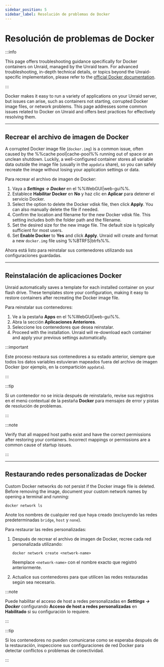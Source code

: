 ```yaml
---
sidebar_position: 5
sidebar_label: Resolución de problemas de Docker
---
```


# Resolución de problemas de Docker

:::info

This page offers troubleshooting guidance specifically for Docker containers on Unraid, managed by the Unraid team. For advanced troubleshooting, in-depth technical details, or topics beyond the Unraid-specific implementation, please refer to the [official Docker documentation](https://docs.docker.com/).

:::

Docker makes it easy to run a variety of applications on your Unraid server, but issues can arise, such as containers not starting, corrupted Docker image files, or network problems. This page addresses some common issues related to Docker on Unraid and offers best practices for effectively resolving them.

---

## Recrear el archivo de imagen de Docker

A corrupted Docker image file (`docker.img`) is a common issue, often caused by the %%cache pool|cache-pool%% running out of space or an unclean shutdown. Luckily, a well-configured container stores all variable data outside the image file (usually in the `appdata` share), so you can safely recreate the image without losing your application settings or data.

Para recrear el archivo de imagen de Docker:

1. Vaya a ***Settings → Docker*** en el %%WebGUI|web-gui%%.
2. Establece **Habilitar Docker** en **No** y haz clic en **Aplicar** para detener el servicio Docker.
3. Select the option to delete the Docker vdisk file, then click **Apply**. You can also manually delete the file if needed.
4. Confirm the location and filename for the new Docker vdisk file. This setting includes both the folder path and the filename.
5. Set the desired size for the new image file. The default size is typically sufficient for most users.
6. Set **Enable Docker** to **Yes** and click **Apply**. Unraid will create and format a new `docker.img` file using %%BTRFS|btrfs%%.

Ahora está listo para reinstalar sus contenedores utilizando sus configuraciones guardadas.

---

## Reinstalación de aplicaciones Docker

Unraid automatically saves a template for each installed container on your flash drive. These templates store your configuration, making it easy to restore containers after recreating the Docker image file.

Para reinstalar sus contenedores:

1. Ve a la pestaña **Apps** en el %%WebGUI|web-gui%%.
2. Abra la sección **Aplicaciones Anteriores**.
3. Seleccione los contenedores que desea reinstalar.
4. Proceed with the installation. Unraid will re-download each container and apply your previous settings automatically.

:::important

Este proceso restaura sus contenedores a su estado anterior, siempre que todos los datos variables estuvieran mapeados fuera del archivo de imagen Docker (por ejemplo, en la compartición `appdata`).

:::

:::tip

Si un contenedor no se inicia después de reinstalarlo, revise sus registros en el menú contextual de la pestaña **Docker** para mensajes de error y pistas de resolución de problemas.

:::

:::note

Verify that all mapped host paths exist and have the correct permissions after restoring your containers. Incorrect mappings or permissions are a common cause of startup issues.

:::

---

## Restaurando redes personalizadas de Docker

Custom Docker networks do not persist if the Docker image file is deleted. Before removing the image, document your custom network names by opening a terminal and running:

```
docker network ls
```

Anote los nombres de cualquier red que haya creado (excluyendo las redes predeterminadas `bridge`, `host` y `none`).

Para restaurar las redes personalizadas:

1. Después de recrear el archivo de imagen de Docker, recree cada red personalizada utilizando:

   ```
   docker network create <network-name>
   ```

   Reemplace `<network-name>` con el nombre exacto que registró anteriormente.

2. Actualice sus contenedores para que utilicen las redes restauradas según sea necesario.

:::note

Puede habilitar el acceso de host a redes personalizadas en ***Settings → Docker*** configurando **Acceso de host a redes personalizadas** en **Habilitado** si su configuración lo requiere.

:::

:::tip

Si los contenedores no pueden comunicarse como se esperaba después de la restauración, inspeccione sus configuraciones de red Docker para detectar conflictos o problemas de conectividad.

:::

